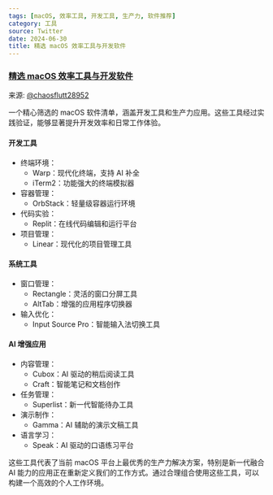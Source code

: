 ```yaml
---
tags: [macOS, 效率工具, 开发工具, 生产力, 软件推荐]
category: 工具
source: Twitter
date: 2024-06-30
title: 精选 macOS 效率工具与开发软件
---
```


### [精选 macOS 效率工具与开发软件](https://x.com/chaosflutt28952/status/1812368066195730824)

来源: [@chaosflutt28952](https://x.com/chaosflutt28952/status/1812368066195730824)

一个精心筛选的 macOS 软件清单，涵盖开发工具和生产力应用。这些工具经过实践验证，能够显著提升开发效率和日常工作体验。

#### 开发工具
- 终端环境：
  - Warp：现代化终端，支持 AI 补全
  - iTerm2：功能强大的终端模拟器
- 容器管理：
  - OrbStack：轻量级容器运行环境
- 代码实验：
  - Replit：在线代码编辑和运行平台
- 项目管理：
  - Linear：现代化的项目管理工具

#### 系统工具
- 窗口管理：
  - Rectangle：灵活的窗口分屏工具
  - AltTab：增强的应用程序切换器
- 输入优化：
  - Input Source Pro：智能输入法切换工具

#### AI 增强应用
- 内容管理：
  - Cubox：AI 驱动的稍后阅读工具
  - Craft：智能笔记和文档创作
- 任务管理：
  - Superlist：新一代智能待办工具
- 演示制作：
  - Gamma：AI 辅助的演示文稿工具
- 语言学习：
  - Speak：AI 驱动的口语练习平台

这些工具代表了当前 macOS 平台上最优秀的生产力解决方案，特别是新一代融合 AI 能力的应用正在重新定义我们的工作方式。通过合理组合使用这些工具，可以构建一个高效的个人工作环境。
